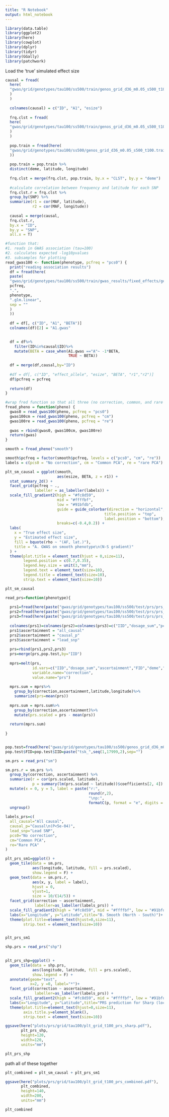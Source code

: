 ```yaml
---
title: "R Notebook"
output: html_notebook
---
```



```r

library(data.table)
library(ggplot2)
library(here)
library(cowplot)
library(dplyr)
library(tidyr)
library(GGally)
library(patchwork)
```


Load the 'true' simulated effect size

```r

causal = fread(
  here(
  "gwas/grid/genotypes/tau100/ss500/train/genos_grid_d36_m0.05_s500_t100.rmdup.train.thinned_100kb.effects"
  )
  )
  
  colnames(causal) = c("ID", "A1", "esize")
  
  frq.clst = fread(
  here(
  "gwas/grid/genotypes/tau100/ss500/train/genos_grid_d36_m0.05_s500_t100.rmdup.train.clst.frq.strat"
  )
  )
  
  pop.train = fread(here(
  "gwas/grid/genotypes/tau100/ss500/genos_grid_d36_m0.05_s500_t100.train.pop"
  ))
  
  pop.train = pop.train %>%
  distinct(deme, latitude, longitude)
  
  frq.clst = merge(frq.clst, pop.train, by.x = "CLST", by.y = "deme")
  
  #calculate correlation between frequency and latitude for each SNP
  frq.clst.r = frq.clst %>%
  group_by(SNP) %>%
  summarize(r1 = cor(MAF, latitude),
            r2 = cor(MAF, longitude))
  
  causal = merge(causal,
  frq.clst.r,
  by.x = "ID",
  by.y = "SNP",
  all.x = T)

```



```r

#function that:
#1. reads in GWAS association (tau=100)
#2. calculates expected -log10pvalues
#3. subsamples for plotting
read_gwas100 <- function(phenotype, pcfreq = "pcs0") {
  print("reading association results")
  df = fread(here(
  paste(
  "gwas/grid/genotypes/tau100/ss500/train/gwas_results/fixed_effects/ge/gwas.train.pheno3.",
  pcfreq,
  ".",
  phenotype,
  ".glm.linear",
  sep = ""
  )
  ))
  
  df = df[, c("ID", "A1", "BETA")]
  colnames(df)[2] = "A1.gwas"
  

  df = df%>%
    filter(ID%in%causal$ID)%>%
    mutate(BETA = case_when(A1.gwas =="A"~ -1*BETA,
                            TRUE ~ BETA))
  
  df = merge(df,causal,by="ID")
  
  #df = df[, c("ID", "effect_allele", "esize", "BETA", "r1","r2")]
  df$pcfreq = pcfreq
  
  return(df)
}

#wrap fred function so that all three (no correction, common, and rare corrections are loaded)
fread_pheno = function(pheno) {
  gwas0 = read_gwas100(pheno, pcfreq = "pcs0")
  gwas100cm = read_gwas100(pheno, pcfreq = "cm")
  gwas100re = read_gwas100(pheno, pcfreq = "re")
  
  gwas = rbind(gwas0, gwas100cm, gwas100re)
  return(gwas)
}

```



```r

smooth = fread_pheno("smooth")

smooth$pcfreq = factor(smooth$pcfreq, levels = c("pcs0", "cm", "re"))
labels = c(pcs0 = "No correction", cm = "Common PCA", re = "rare PCA")

plt_sm_causal = ggplot(smooth,
                       aes(esize, BETA, z = r1)) +
  stat_summary_2d() +
  facet_grid(pcfreq ~ .,
             labeller = as_labeller(labels)) +
  scale_fill_gradient2(high = "#fc8d59",
                       mid = "#ffffbf", 
                       low = "#91bfdb",
                       guide = guide_colorbar(direction = "horizontal",
                                            title.position = "top",
                                            label.position = "bottom"),
                       breaks=c(-0.4,0.2)) +
  labs(
    x = "True effect size",
    y = "Estimated effect size",
    fill = bquote(rho ~ "(AF, lat.)"),
    title = "A. GWAS on smooth phenotype\n(N-S gradient)"
  ) +
  theme(plot.title = element_text(hjust = 0,size=11),
        legend.position = c(0.7,0.35),
        legend.key.size = unit(3,"mm"),
        legend.text = element_text(size=10),
        legend.title = element_text(size=10),
        strip.text = element_text(size=10))

plt_sm_causal

```



```r

read_prs=function(phenotype){
  
  prs1=fread(here(paste("gwas/grid/genotypes/tau100/ss500/test/prs/prs_",phenotype,"_c.sscore",sep="")))
  prs2=fread(here(paste("gwas/grid/genotypes/tau100/ss500/test/prs/prs_",phenotype,"_c.1e4.sscore",sep="")))
  prs3=fread(here(paste("gwas/grid/genotypes/tau100/ss500/test/prs/prs_",phenotype,"_nc.1e4.sscore",sep="")))
  
  colnames(prs1)=colnames(prs2)=colnames(prs3)=c("IID","dosage_sum","pcs0","cm","re")
  prs1$ascertainment = "all_causal"
  prs2$ascertainment = "causal_p"
  prs3$ascertainment = "lead_snp"
  
  prs=rbind(prs1,prs2,prs3)
  prs=merge(prs,pop.test,by="IID")
  
  mprs=melt(prs,
            id.vars=c("IID","dosage_sum","ascertainment","FID","deme","longitude","latitude"),
            variable.name="correction",
            value.name="prs")
  
  mprs.sum = mprs%>%
    group_by(correction,ascertainment,latitude,longitude)%>%
    summarize(prs=mean(prs))
  
  mprs.sum = mprs.sum%>%
    group_by(correction,ascertainment)%>%
    mutate(prs.scaled = prs - mean(prs))
  
  return(mprs.sum)
  
}


pop.test=fread(here("gwas/grid/genotypes/tau100/ss500/genos_grid_d36_m0.05_s500_t100.test.pop"))
pop.test$FID=pop.test$IID=paste("tsk_",seq(1,17999,2),sep="")

```



```r

sm.prs = read_prs("sm")

sm.prs.r = sm.prs %>%
  group_by(correction, ascertainment) %>%
  summarize(r = cor(prs.scaled, latitude),
            p = summary(lm(prs.scaled ~ latitude))$coefficients[2, 4]) %>%
  mutate(x = 0, y = 5, label = paste("r:",
                                     round(r,2),
                                     "\np:", 
                                     formatC(p, format = "e", digits = 2)))%>%
  ungroup()
  
labels_prs=c(
  all_causal="All causal",
  causal_p="Causal\n(P<5e-04)",
  lead_snp="Lead SNP",
  pcs0="No correction",
  cm="Common PCA",
  re="Rare PCA"
)

plt_prs_sm1=ggplot() +
  geom_tile(data = sm.prs,
            aes(longitude, latitude, fill = prs.scaled),
            show.legend = F) +
  geom_text(data = sm.prs.r, 
            aes(x, y, label = label),
            hjust = 0,
            vjust=1,
            size = 10/(14/5)) +
  facet_grid(correction ~ ascertainment,
             labeller=as_labeller(labels_prs)) +
  scale_fill_gradient2(high = "#fc8d59", mid = "#ffffbf", low = "#91bfdb")+
  labs(x="Longitude", y="Latitude",title="B. Smooth (North - South)")+
  theme(plot.title=element_text(hjust=0,size=11),
        strip.text = element_text(size=10))


plt_prs_sm1

```


```r

shp.prs = read_prs("shp")
  

plt_prs_shp=ggplot() +
  geom_tile(data = shp.prs,
            aes(longitude, latitude, fill = prs.scaled),
            show.legend = F) +
  annotate(geom="text",
           x=2, y =0, label="*")+
  facet_grid(correction ~ ascertainment,
             labeller=as_labeller(labels_prs)) +
  scale_fill_gradient2(high = "#fc8d59", mid = "#ffffbf", low = "#91bfdb")+
  labs(x="Longitude", y="Latitude",title="PRS prediction for Sharp (local effect)")+
  theme(plot.title=element_text(hjust=0,size=11),
        axis.title.y=element_blank(),
        strip.text = element_text(size=10))

ggsave(here("plots/prs/grid/tau100/plt_grid_t100_prs_sharp.pdf"),
       plt_prs_shp,
       height=120,
       width=120,
       units="mm")

plt_prs_shp


```



path all of these together

```r

plt_combined = plt_sm_causal + plt_prs_sm1

ggsave(here("plots/prs/grid/tau100/plt_grid_t100_prs_combined.pdf"),
       plt_combined,
       height=140,
       width=200,
       units="mm")

plt_combined

```




